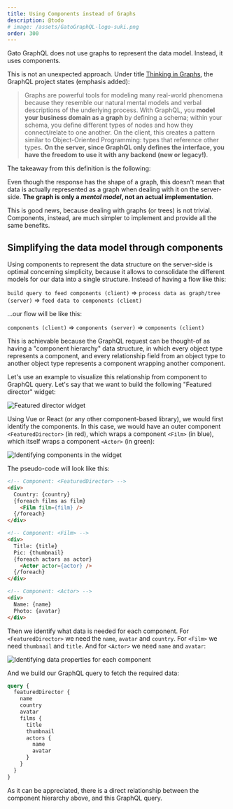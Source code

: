 ```yaml
---
title: Using Components instead of Graphs
description: @todo
# image: /assets/GatoGraphQL-logo-suki.png
order: 300
---
```


Gato GraphQL does not use graphs to represent the data model. Instead, it uses components.

This is not an unexpected approach. Under title [Thinking in Graphs](https://graphql.org/learn/thinking-in-graphs/), the GraphQL project states (emphasis added):

> Graphs are powerful tools for modeling many real-world phenomena because they resemble our natural mental models and verbal descriptions of the underlying process. With GraphQL, you **model your business domain as a graph** by defining a schema; within your schema, you define different types of nodes and how they connect/relate to one another. On the client, this creates a pattern similar to Object-Oriented Programming: types that reference other types. **On the server, since GraphQL only defines the interface, you have the freedom to use it with any backend (new or legacy!)**.

The takeaway from this definition is the following:

Even though the response has the shape of a graph, this doesn't mean that data is actually represented as a graph when dealing with it on the server-side. **The graph is only a _mental model_, not an actual implementation**.

This is good news, because dealing with graphs (or trees) is not trivial. Components, instead, are much simpler to implement and provide all the same benefits.

## Simplifying the data model through components

Using components to represent the data structure on the server-side is optimal concerning simplicity, because it allows to consolidate the different models for our data into a single structure. Instead of having a flow like this:

`build query to feed components (client)` => `process data as graph/tree (server)` => `feed data to components (client)`

...our flow will be like this:

`components (client)` => `components (server)` => `components (client)`

This is achievable because the GraphQL request can be thought-of as having a "component hierarchy" data structure, in which every object type represents a component, and every relationship field from an object type to another object type represents a component wrapping another component.

Let's use an example to visualize this relationship from component to GraphQL query. Let's say that we want to build the following "Featured director" widget:

![Featured director widget](/assets/architecture/featured-director-widget.jpg)

Using Vue or React (or any other component-based library), we would first identify the components. In this case, we would have an outer component `<FeaturedDirector>` (in red), which wraps a component `<Film>` (in blue), which itself wraps a component `<Actor>` (in green):

![Identifying components in the widget](/assets/architecture/featured-director-widget-components.jpg)

The pseudo-code will look like this:

```html
<!-- Component: <FeaturedDirector> -->
<div>
  Country: {country}
  {foreach films as film}
    <Film film={film} />
  {/foreach}
</div>

<!-- Component: <Film> -->
<div>
  Title: {title}
  Pic: {thumbnail}
  {foreach actors as actor}
    <Actor actor={actor} />
  {/foreach}
</div>

<!-- Component: <Actor> -->
<div>
  Name: {name}
  Photo: {avatar}
</div>
```

Then we identify what data is needed for each component. For `<FeaturedDirector>` we need the `name`, `avatar` and `country`. For `<Film>` we need `thumbnail` and `title`. And for `<Actor>` we need `name` and `avatar`:

![Identifying data properties for each component](/assets/architecture/featured-director-widget-data.jpg)

And we build our GraphQL query to fetch the required data:

```graphql
query {
  featuredDirector {
    name
    country
    avatar
    films {
      title
      thumbnail
      actors {
        name
        avatar
      }
    }
  }
}
```

As it can be appreciated, there is a direct relationship between the component hierarchy above, and this GraphQL query.
